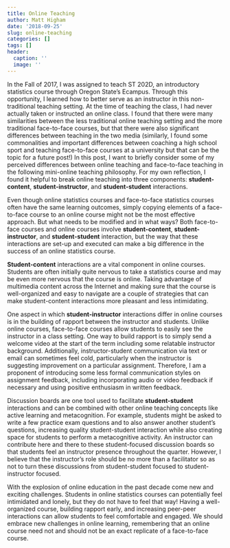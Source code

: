 ```yaml
---
title: Online Teaching
author: Matt Higham
date: '2018-09-25'
slug: online-teaching
categories: []
tags: []
header:
  caption: ''
  image: ''
---
```


In the Fall of 2017, I was assigned to teach ST 202D, an introductory statistics course through Oregon State's Ecampus. Through this opportunity, I learned how to better serve as an instructor in this non-traditional teaching setting. At the time of teaching the class, I had never actually taken or instructed an online class. I found that there were many similarities between the less traditional online teaching setting and the more traditional face-to-face courses, but that there were also significant differences between teaching in the two media (similarly, I found some commonalities and important differences between coaching a high school sport and teaching face-to-face courses at a university but that can be the topic for a future post!) In this post, I want to briefly consider some of my perceived differences between online teaching and face-to-face teaching in the following mini-online teaching philosophy. For my own reflection, I found it helpful to break online teaching into three components: **student-content**, **student-instructor**, and **student-student** interactions.

Even though online statistics courses and face-to-face statistics courses often have the same learning outcomes, simply copying elements of a face-to-face course to an online course might not be the most effective approach. But what needs to be modified and in what ways? Both face-to-face courses and online courses involve **student-content**, **student-instructor**, and **student-student** interaction, but the way that these interactions are set-up and executed can make a big difference in the success of an online statistics course.

**Student-content** interactions are a vital component in online courses. Students are often initially quite nervous to take a statistics course and may be even more nervous that the course is online. Taking advantage of multimedia content across the Internet and making sure that the course is well-organized and easy to navigate are a couple of strategies that can make student-content interactions more pleasant and less intimidating.

One aspect in which **student-instructor** interactions differ in online courses is in the building of rapport between the instructor and students. Unlike online courses, face-to-face courses allow students to easily see the instructor in a class setting. One way to build rapport is to simply send a welcome video at the start of the term including some relatable instructor background. Additionally, instructor-student communication via text or email can sometimes feel cold, particularly when the instructor is suggesting improvement on a particular assignment. Therefore, I am a proponent of introducing some less formal communication styles on assignment feedback, including incorporating audio or video feedback if necessary and using positive enthusiasm in written feedback.

Discussion boards are one tool used to facilitate **student-student** interactions and can be combined with other online teaching concepts like active learning and metacognition. For example, students might be asked to write a few practice exam questions and to also answer another student’s questions, increasing quality student-student interaction while also creating space for students to perform a metacognitive activity. An instructor can contribute here and there to these student-focused discussion boards so that students feel an instructor presence throughout the quarter. However, I believe that the instructor’s role should be no more than a facilitator so as not to turn these discussions from student-student focused to student-instructor focused.

With the explosion of online education in the past decade come new and exciting challenges. Students in online statistics courses can potentially feel intimidated and lonely, but they do not have to feel that way! Having a well-organized course, building rapport early, and increasing peer-peer interactions can allow students to feel comfortable and engaged. We should embrace new challenges in online learning, remembering that an online course need not and should not be an exact replicate of a face-to-face course.